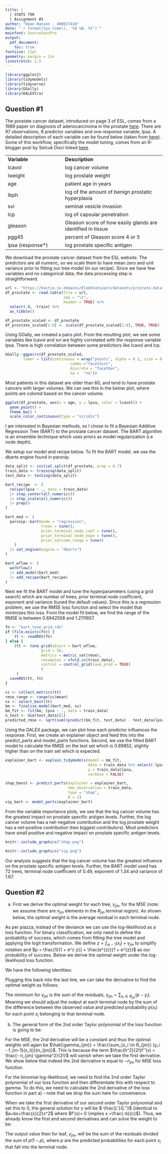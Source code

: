```yaml
---
title: |
  | STATS 790
  | Assignment #3
author: "Dean Hansen - 400027416"
date: "`r format(Sys.time(), '%d %B, %Y')`"
mainfont: SourceSansPro
output: 
  pdf_document:
    toc: true
fontsize: 11pt
geometry: margin = 1in
linestretch: 1.5
---
```


```r
library(ggplot2)
library(tidymodels)
library(tidyverse)
library(GGally)
library(DALEXtra)
```

\newpage

## Question #1

The prostate cancer dataset, introduced on page 3 of ESL, comes from a 1989 paper on diagnosis of adenocarcinoma in the prostate [here](https://pubmed.ncbi.nlm.nih.gov/2468795/). There are 97 observations, 8 predictor variables and one response variable, lpsa. A detailed description of each variable can be found below (taken from [here](https://rdrr.io/cran/ElemStatLearn/man/prostate.html)). Some of this workflow, specifically the model tuning, comes from an R-blogger post by Selcuk Disci linked [here](https://www.r-bloggers.com/2022/12/the-effect-of-childhood-education-on-wealth-modeling-with-bayesian-additive-regression-trees-bart/).

|                   |                                                             |
|:-------------------------|:---------------------------------------------|
| **Variable**      | **Description**                                             |
| lcavol            | log cancer volume                                           |
| lweight           | log prostate weight                                         |
| age               | patient age in years                                        |
| lbph              | log of the amount of benign prostatic hyperplasia           |
| svi               | seminal vesicle invasion                                    |
| lcp               | log of capsular penetration                                 |
| gleason           | Gleason score of how easily glands are identified in tissue |
| pgg45             | percent of Gleason score 4 or 5                             |
| lpsa (response\*) | log prostate specific antigen                               |

We download the prostate cancer dataset from the ESL website. The predictors are all numeric, so we scale them to have mean zero and unit variance prior to fitting our tree model (in our recipe). Since we have few variables and no categorical data, the data processing step is straightforward.

```r
url <- "https://hastie.su.domains/ElemStatLearn/datasets/prostate.data"
df_prostate <- read.table(file = url, 
                          sep = "\t",
                          header = TRUE) %>% 
  select(-X, -train) %>%
  as_tibble()

df_prostate_scaled <- df_prostate
df_prostate_scaled[1:8] <- scale(df_prostate_scaled[1:8], TRUE, TRUE)
```

Using GGally, we created a pairs plot. From the resulting plot, we see some variables like lcavol and svi are highly correlated with the response variable lpsa. There is high correlation between some predictiors like lcavol and lcp.

```r
GGally::ggpairs(df_prostate_scaled, 
        lower = list(continuous = wrap("points", alpha = 0.1, size = 0.1), 
                             combo ="facethist", 
                             discrete = "facetbar", 
                             na =  "na"))
```

Most patients in this dataset are older than $60$, and tend to have prostate cancers with larger volumes. We can see this in the below plot, where points are colored based on the cancer volume.

```r
ggplot(df_prostate, aes(x = age, y = lpsa, color = lcavol)) +
  geom_point() +
  theme_bw() +
  scale_color_continuous(type = "viridis")
```

I am interested in Bayesian methods, so I chose to fit a Bayesian Additive Regression Tree (BART) to the prostate cancer dataset. The BART algorithm is an ensemble technique which uses priors as model regularization (i.e node depth).

We setup our model and recipe below. To fit the BART model, we use the dbarts engine found in parsnip.

```r
data_split <- initial_split(df_prostate, prop = 0.7)
train_data <- training(data_split)
test_data <- testing(data_split)

bart_recipe  <- (
  recipe(lpsa ~ ., data = train_data)
  |> step_center(all_numeric())
  |> step_scale(all_numeric())
  |> prep()
)

bart_mod <- (
  parsnip::bart(mode = "regression",
                trees = tune(),
                prior_terminal_node_coef = tune(),
                prior_terminal_node_expo = tune(),
                prior_outcome_range = tune()
    )
  |> set_engine(engine = "dbarts")
)

bart_wflow <- (
  workflow()
  |> add_model(bart_mod)
  |> add_recipe(bart_recipe)
)
```

Next we fit the BART model and tune the hyperparameters (using a grid search) which are number of trees, prior terminal node coefficient, exponent and variance (tuned the default values). Since this is a regression problem, we use the RMSE loss function and select the model that minimizes this loss. From the model fit below, we find the range of the RMSE is between $0.6942558$ and $1.2111657$.

```r
fn <- "bart_tune_grid.rds"
if (file.exists(fn)) {
    tt <- readRDS(fn)
} else {
    (tt <- tune_grid(object = bart_wflow,
                grid = 50,
                metrics = metric_set(rmse),
                resamples = vfold_cv(train_data),
                control = control_grid(save_pred = TRUE)
                )
     )
  saveRDS(tt, fn)
}

cc <- collect_metrics(tt)
rmse_range <- range(cc$mean)
ss <- select_best(tt)
bm <- finalize_model(bart_mod, ss)
bm_fit <- fit(bm, lpsa ~ ., data = train_data)
n_test <- dim(test_data)[1]
predicted_rmse <- sqrt(sum((predict(bm_fit, test_data) - test_data$lpsa)^2)/n_test)
```

Using the DALEX package, we can plot how each predictor influences the response. First, we create an explainer object and feed this into the predict_parts and model_parts functions. Second, we use the fitted BART model to calculate the RMSE on the test set which is $0.89852$, slightly higher than on the train set which is expected.

```r
explainer_bart <- explain_tidymodels(model = bm_fit,
                                     data = train_data %>% select(-lpsa),
                                     y = train_data$lpsa,
                                     verbose = FALSE)

shap_boost <- predict_parts(explainer = explainer_bart, 
                            new_observation = train_data,
                            type = "shap",
                            B = 1)
vip_bart <- model_parts(explainer_bart)
```

From the variable importance plots, we see that the log cancer volume has the greatest impact on prostate specific antigen levels. Further, the log cancer volume has a net-negative contribution and the log prostate weight has a net-positive contribution (two biggest contributors). Most predictors have small positive and negative impact on prostate specific antigen levels. 

```r
knitr::include_graphics("shap.png")
```

```r
knitr::include_graphics("vip.png")
```

Our analysis suggests that the log cancer volume has the greatest influence on the prostate specific antigen levels. Further, the BART model used has 72 trees, terminal node coefficient of $0.49$, exponent of $1.34$ and variance of $1.67$.

\newpage
## Question #2

a)  First we derive the optimal weight for each tree, $\gamma_{jm}$, for the MSE (note: we assume there are $n_{jm}$ elements in the $R_{jm}$ terminal region). As shown below, the optimal weight is the average residual in each terminal node.

```{=latex}
\begin{align}
\frac{d}{d\gamma_{jm}} L(y_i, f_{m-1} + \gamma_{jm}) &= \frac{d}{d\gamma_{jm}}[\frac{1}{2} \sum_{x_i \in R_{jm}} (y_i - (f_{m-1}(x_i) + \gamma_{jm}))^2]\\
0 &= \sum_{x_i \in R_{jm}} (y_i - (f_{m-1}(x_i) + \gamma_{jm})) \\
0 &= \sum_{x_i \in R_{jm}} (y_i - f_{m-1}(x_i) - \gamma_{jm}) \\
0 &= \sum_{x_i \in R_{jm}} (y_i - f_{m-1}(x_i)) - n_{jm} \gamma_{jm} \\
n_{jm} \gamma_{jm} &= \sum_{x_i \in R_{jm}} (y_i - f_{m-1}(x_i)) \\
\gamma_{jm} &= \frac{\sum_{x_i \in R_{jm}} (y_i - f_{m-1}(x_i))}{n_{jm}}
\end{align}
```
As per piazza, instead of the deviance we can use the log-likelihood as a loss function. For binary classification, we only need to define the probability of success, which comes from fitting the tree model and applying the logit transformation. We define $z = f_{m-1}(x_i) + \gamma_{jm}$ to simplify notation and $p = \frac{1}{1 + e^{-z}} = \frac{e^{z}}{1 + e^{z}}$ as our probability of success. Below we derive the optimal weight under the log-likelihood loss function.

```{=latex}
\begin{align}
\frac{d}{d\gamma_{jm}} L(y_i, f_{m-1}(x_i) + \gamma_{jm}) &= \frac{d}{d\gamma_{jm}}[ - \sum_{x_i \in R_{jm}} y_i \text{log}(p) + (1 - y_i) \text{log}(1-p)]\\
&= \frac{d}{d\gamma_{jm}}[\sum_{x_i \in R_{jm}} - y_i \text{log}(p) - (1 - y_i) \text{log}(1-p)] \\
&= \frac{d}{d\gamma_{jm}}[\sum_{x_i \in R_{jm}} - y_i \text{log}(p) + y_i \text{log}(1-p) - \text{log}(1-p)] \\
&= \frac{d}{d\gamma_{jm}}[\sum_{x_i \in R_{jm}} - y_i (\text{log}(p) - \text{log}(1-p)) - \text{log}(1-p)] \\
&= \frac{d}{d\gamma_{jm}}[\sum_{x_i \in R_{jm}} - y_i \text{log}(\frac{p}{1-p}) - \text{log}(1-p)]
\end{align}
```

We have the following identities:

```{=latex}
\begin{align}
\text{log}(1-p)&=\text{log}(1-\frac{e^{z} }{1 + e^{z}})=\text{log}(\frac{1}{1 + e^{z}})=-\text{log}(1 + e^{f_{m-1}(x_i) + \gamma_{jm}})\\
\text{log}(\frac{p}{1-p})&=\text{log}(p) - \text{log}(1-p) = \text{log}(e^z) = f_{m-1}(x_i) + \gamma_{jm}
\end{align}
```

Plugging this back into the last line, we can take the derivative to find the optimal weight as follows:

```{=latex}
\begin{align}
0 &= \frac{d}{d\gamma_{jm}}[\sum_{x_i \in R_{jm}} - y_i (f_{m-1}(x_i) + \gamma_{jm}) + \text{log}(1 + e^{f_{m-1}(x_i) + \gamma_{jm}})]\\
0 &= \sum_{x_i \in R_{jm}} (- y_i + \frac{e^{f_{m-1}(x_i) + \gamma_{jm}}}{1 + e^{f_{m-1}(x_i) + \gamma_{jm}}})\\
0 &= \sum_{x_i \in R_{jm}} (p - y_i)
\end{align}
```

The minimum for $\gamma_{jm}$ is the sum of the residuals, $\gamma_{jm} = \sum_{x_i \in R_{jm}} (p-y_i)$. Meaning we should adjust the output at each terminal node by the sum of the difference between the observed value and predicted probability $p(x_i)$ for each point $x_i$ belonging to that terminal node.

\newpage
b) The general form of the 2nd order Taylor polynomial of the loss function is going to be:

```{=latex}
\begin{align}
L(y_i, f_{m-1}(x_i) + \gamma_{jm}) \approx
L(y_i, f_{m-1}(x_i)) + \gamma_{jm} \frac{d}{df_{m-1}}L(y_i, f_{m-1}(x_i)) + \frac{\gamma_{jm}^2}{2!}\frac{d^2}{d^2f_{m-1}}L(y_i, f_{m-1}(x_i))
\end{align}
```

For the MSE, the 2nd derivative will be a constant and thus the optimal weights will again be $\hat{\gamma_{jm}} = \frac{\sum_{x_i \in R_{jm}} (y_i - f_{m-1}(x_i))}{n_{jm}}$. This is because the term $\frac{h^2}{2!}f''(x) = \frac{- n_{jm} \gamma^2}{2!}$ will vanish when we take the first derivative. We show below that indeed the 2nd derivative is equal to $- n_{jm}$ for MSE loss function.

```{=latex}
\begin{align}
\frac{d^2}{d^2\gamma_{jm}} L(y_i, f_{m-1}(x_i) + \gamma_{jm}) &= \frac{d^2}{d^2\gamma_{jm}}[\frac{1}{2} \sum_{x_i \in R_{jm}} (y_i - (f_{m-1}(x_i) + \gamma_{jm}))^2]\\
\frac{d^2}{d^2\gamma_{jm}} L(y_i, f_{m-1}(x_i) + \gamma_{jm}) &= \frac{d}{d\gamma_{jm}} [\sum_{x_i \in R_{jm}} (y_i - f_{m-1}(x_i)) - n_{jm} \gamma_{jm}] \\
\frac{d^2}{d^2\gamma_{jm}} L(y_i, f_{m-1}(x_i) + \gamma_{jm}) &= - n_{jm} < 0 \text{ } \forall \ x_i
\end{align}
```

\newpage
For the binomial log-likelihood, we need to find the 2nd order Taylor polynomial of our loss function and then differentiate this with respect to gamma. To do this, we need to calculate the 2nd derivative of the loss function in part a) - note that we drop the sum here for convenience. 

```{=latex}
\begin{align}
\frac{d^2}{d^2\gamma_{jm}} L(y_i, f_{m-1}(x_i) + \gamma_{jm})  &= \frac{d}{d\gamma_{jm}} [p - y_i]\\
&= \frac{d}{d\gamma_{jm}} [\frac{e^{z}}{1 + e^{z}} - y_i]\\
&= \frac{d}{d\gamma_{jm}} \frac{e^{f_{m-1}(x_i) + \gamma_{jm}}}{1 + e^{f_{m-1}(x_i) + \gamma_{jm}}}\\
&= \frac{d}{d\gamma_{jm}} \frac{e^{f_{m-1}(x_i) + \gamma_{jm}}}{1 + e^{f_{m-1}(x_i) + \gamma_{jm}}}\\
&= \frac{(e^{f_{m-1}(x_i)+ \gamma_{jm}})(1 + e^{f_{m-1}(x_i) + \gamma_{jm}}) - (e^{f_{m-1}(x_i)+ \gamma_{jm}})^2}{(1 + e^{f_{m-1}(x_i) + \gamma_{jm}})^2}\\
&= \frac{e^{f_{m-1}(x_i)+ \gamma_{jm}}}{1 + e^{f_{m-1}(x_i) + \gamma_{jm}}} - \frac{(e^{f_{m-1}(x_i)+ \gamma_{jm}})^2}{(1 + e^{f_{m-1}(x_i) + \gamma_{jm}})^2}\\
&= \frac{e^{f_{m-1}(x_i)+ \gamma_{jm}}}{1 + e^{f_{m-1}(x_i) + \gamma_{jm}}} \frac{1 + e^{f_{m-1}(x_i) + \gamma_{jm}}}{1 + e^{f_{m-1}(x_i) + \gamma_{jm}}} - \frac{(e^{f_{m-1}(x_i)+ \gamma_{jm}})^2}{(1 + e^{f_{m-1}(x_i) + \gamma_{jm}})^2}\\
&=  \frac{e^{f_{m-1}(x_i)+ \gamma_{jm}} + (e^{f_{m-1}(x_i)+ \gamma_{jm}})^2 - (e^{f_{m-1}(x_i)+ \gamma_{jm}})^2}{(1 + e^{f_{m-1}(x_i) + \gamma_{jm}})^2}\\
&=  \frac{e^{f_{m-1}(x_i) + \gamma_{jm}}}{(1 + e^{f_{m-1}(x_i) + \gamma_{jm}})^2}\\
&=  \frac{e^{f_{m-1}(x_i) + \gamma_{jm}}}{(1 + e^{f_{m-1}(x_i) + \gamma_{jm}})^2}\\
&=  \frac{e^{f_{m-1}(x_i) + \gamma_{jm}}}{(1 + e^{f_{m-1}(x_i) + \gamma_{jm}})} \frac{1}{(1 + e^{f_{m-1}(x_i) + \gamma_{jm}})}\\
&=  \frac{e^{z}}{(1 + e^{z})} \frac{1}{(1 + e^{z})}\\
&=  p(1-p)
\end{align}
```

When we take the first derivative of our second order Taylor polynomial and set this to 0, the general solution for $\gamma$ will be $-\frac{L'}{L''}$ (identical to $a+bx+\frac{c}{2}x^2$ where $f'(x)= 0 \implies x =\frac{-b}{c}$). Thus, we already know the first and second derivatives and can solve the weight to be:

```{=latex}
\begin{align}
\hat{\gamma_{jm}}= \frac{\sum_{x_i \in R_{jm}} (y_i-p(x_i))}{\sum_{x_i \in R_{jm}} p(x_i) (1-p(x_i))}
\end{align}
```

The output value then for leaf, $\gamma_{jm}$, will be the sum of the residuals divided the sum of $p(1-p)$, where $p$ are the predicted probabilities for each point $x_i$ that fall into the terminal node.
